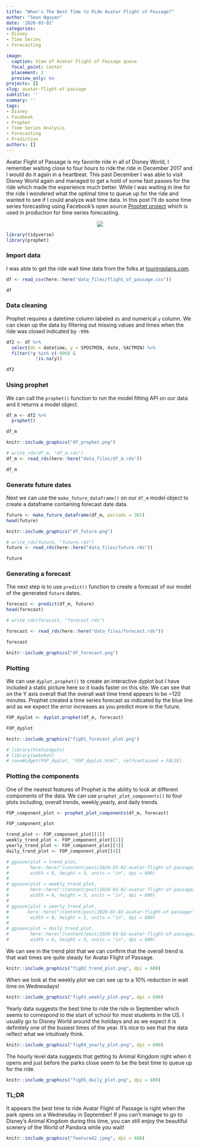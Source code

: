 ```yaml
---
title: "When's The Best Time to Ride Avatar Flight of Passage?"
author: "Sean Nguyen"
date: '2020-03-02'
categories:
- Disney
- Time Series
- Forecasting

image:
  caption: View of Avatar Flight of Passage queue
  focal_point: Center
  placement: 2
  preview_only: no
projects: []
slug: avatar-flight-of-passage
subtitle: ''
summary: ''
tags:
- Disney
- Facebook
- Prophet
- Time Series Analysis
- Forecasting
- Prediction
authors: []
---
```


Avatar Flight of Passage is my favorite ride in all of Disney World, I remember waiting close to four hours to ride the ride in December 2017 and I would do it again in a heartbeat. This past December I was able to visit Disney World again and managed to get a hold of some fast passes for the ride which made the experience much better. While I was waiting in line for the ride I wondered what the optimal time to queue up for the ride and wanted to see if I could analyze wait time data.  In this post I'll do some time series forecasting using Facebook's open source [Prophet project](https://facebook.github.io/prophet/) which is used in production for time series forecasting. 

<p align="center">
  <img  src="https://media.giphy.com/media/IgvDT9ucE1tlcgvgO2/giphy.gif">
</p>


```r
library(tidyverse)
library(prophet)
```

### Import data

I was able to get the ride wait time data from the folks at [touringplans.com](https://touringplans.com/walt-disney-world/crowd-calendar#DataSets).
```r
df <- read_csv(here::here("data_files/flight_of_passage.csv")) 

df
```


### Data cleaning
Prophet requires a datetime column labeled `ds` and numerical `y` column.  We can clean up the data by filtering out missing values and times when the ride was closed indicated by `-999`.
```r
df2 <- df %>% 
  select(ds = datetime, y = SPOSTMIN,-date,-SACTMIN) %>% 
  filter(!y %in% c(-999) &
           !is.na(y))

df2
```


### Using prophet
We can call the `prophet()` function to run the model fitting API on our data and it returns a model object.
```r
df_m <- df2 %>%
  prophet()

df_m
```

```r
knitr::include_graphics("df_prophet.png")
```

```r
# write_rds(df_m, "df_m.rds")
df_m <- read_rds(here::here("data_files/df_m.rds"))

df_m
```


### Generate future dates
Next we can use the `make_future_dataframe()` on our `df_m` model  object to create a dataframe containing forecast date data.
```r
future <- make_future_dataframe(df_m, periods = 365)
head(future)

```

```r
knitr::include_graphics("df_future.png")
```

```r
# write_rds(future, "future.rds")
future <- read_rds(here::here("data_files/future.rds"))

future
```


### Generating a forecast
The next step is to use `predict()` function to create a forecast of our model of the generated `future` dates.
```r
forecast <- predict(df_m, future)
head(forecast)
```


```r
# write_rds(forecast, "forecast.rds")

forecast <- read_rds(here::here("data_files/forecast.rds"))

forecast
```

```r
knitr::include_graphics("df_forecast.png")
```

### Plotting
We can use `dyplot.prophet()` to create an interactive dyplot but I have included a static picture here so it loads faster on this site.  We can see that on the Y axis overall that the overall wait time trend appears to be ~120 minutes.  Prophet created a time series forecast as indicated by the blue line and as we expect the error increases as you predict more in the future.  
```r
FOP_dyplot <- dyplot.prophet(df_m, forecast)

FOP_dyplot
```

```r
knitr::include_graphics("fig01_forecast_plot.png")
```


```r
# library(htmlwidgets)
# library(webshot)
# saveWidget(FOP_dyplot, "FOP_dyplot.html", selfcontained = FALSE)
```

### Plotting the components
One of the neatest features of Prophet is the ability to look at different components of the data.  We can use `prophet_plot_components()` to four plots including, overall trends, weekly,yearly, and  daily trends.
```r
FOP_component_plot <- prophet_plot_components(df_m, forecast)

FOP_component_plot
```

```r
trend_plot <- FOP_component_plot[[1]]
weekly_trend_plot <- FOP_component_plot[[2]]
yearly_trend_plot <- FOP_component_plot[[3]]
daily_trend_plot <- FOP_component_plot[[4]]

# ggsave(plot = trend_plot, 
#        here::here("/content/post/2020-03-02-avatar-flight-of-passage/fig02_trend_plot.png"),
#        width = 6, height = 3, units = "in", dpi = 600)
# 
# ggsave(plot = weekly_trend_plot, 
#        here::here("/content/post/2020-03-02-avatar-flight-of-passage/fig03_weekly_plot.png"),
#        width = 6, height = 3, units = "in", dpi = 600)
# 
# ggsave(plot = yearly_trend_plot, 
#       here::here("/content/post/2020-03-02-avatar-flight-of-passage/fig04_yearly_plot.png"),
#        width = 6, height = 3, units = "in", dpi = 600)
# 
# ggsave(plot = daily_trend_plot, 
#        here::here("/content/post/2020-03-02-avatar-flight-of-passage/fig05_daily_plot.png"),
#        width = 6, height = 3, units = "in", dpi = 600)
```


We can see in the trend plot that we can confirm that the overall trend is that wait times are quite steady for Avatar Flight of Passage.

```r
knitr::include_graphics("fig02_trend_plot.png", dpi = 600)
```

When we look at the weekly plot we can see up to a 10% reduction in wait time  on Wednesdays!
```r
knitr::include_graphics("fig03_weekly_plot.png", dpi = 600)
```

Yearly data suggests the best time to ride the ride in September which seems to correspond to the start of school for most students in the US.  I usually go to Disney World around the holidays and as we expect it is definitely one of the busiest times of the year.  It's nice to see that the data reflect what we intuitively think.
```r
knitr::include_graphics("fig04_yearly_plot.png", dpi = 600)
```
The hourly level data suggests that getting to Animal Kingdom right when it opens and just before the parks close seem to be the best time to queue up for the ride.  

```r
knitr::include_graphics("fig05_daily_plot.png", dpi = 600)
```
   
### TL;DR  


It appears the best time to ride Avatar Flight of Passage is right when the park opens on a Wednesday in September!  If you can't manage to go to Disney's Animal Kingdom during this time, you can still enjoy the beautiful scenery of the World of Pandora while you wait!
```r
knitr::include_graphics("featured2.jpeg", dpi = 600)
```


